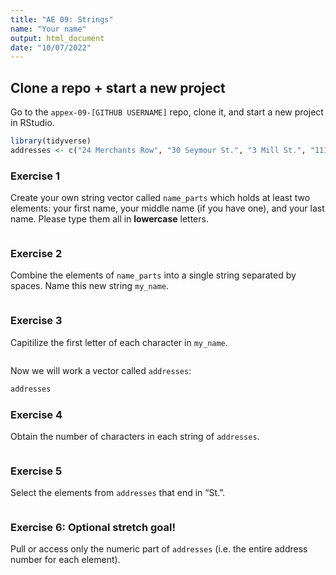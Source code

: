 ```yaml
---
title: "AE 09: Strings"
name: "Your name"
output: html_document
date: "10/07/2022"
---
```




## Clone a repo + start a new project

Go to the `appex-09-[GITHUB USERNAME]` repo, clone it, and start a new project in RStudio. 

```r
library(tidyverse)
addresses <- c("24 Merchants Row", "30 Seymour St.", "3 Mill St.", "111 Maple St.", "7 Bakery Ln.")
```

### Exercise 1

Create your own string vector called `name_parts` which holds at least two elements: your first name, your middle name (if you have one), and your last name. Please type them all in **lowercase** letters.

```r
```

### Exercise 2

Combine the elements of `name_parts` into a single string separated by spaces. Name this new string `my_name`.

```r

```

### Exercise 3

Capitilize the first letter of each character in `my_name`.

```r

```

Now we will work a vector called `addresses`:

```r
addresses
```

### Exercise 4

Obtain the number of characters in each string of `addresses`.

```r


```

### Exercise 5

Select the elements from `addresses` that end in "St.".

```r

```

### Exercise 6: Optional stretch goal!

Pull or access only the numeric part of `addresses` (i.e. the entire address number for each element).

```r

```





